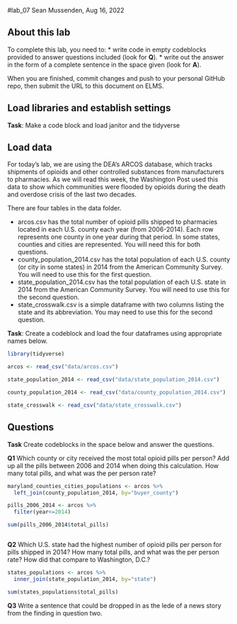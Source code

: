#lab_07 
Sean Mussenden, Aug 16, 2022

## About this lab

To complete this lab, you need to:
* write code in empty codeblocks provided to answer questions included (look for **Q**).
* write out the answer in the form of a complete sentence in the space given (look for **A**).

When you are finished, commit changes and push to your personal GitHub repo, then submit the URL to this document on ELMS.

## Load libraries and establish settings
**Task**: Make a code block and load janitor and the tidyverse

## Load data

For today's lab, we are using the DEA's ARCOS database, which tracks shipments of opioids and other controlled substances from manufacturers to pharmacies.  As we will read this week, the Washington Post used this data to show which communities were flooded by opioids during the death and overdose crisis of the last two decades. 

There are four tables in the data folder. 

* arcos.csv has the total number of opioid pills shipped to pharmacies located in each U.S. county each year (from 2006-2014). Each row represents one county in one year during that period. In some states, counties and cities are represented. You will need this for both questions.
* county_population_2014.csv has the total population of each U.S. county (or city in some states) in 2014 from the American Community Survey. You will need to use this for the first question.
* state_population_2014.csv has the total population of each U.S. state in 2014 from the American Community Survey. You will need to use this for the second question.
* state_crosswalk.csv is a simple dataframe with two columns listing the state and its abbreviation.  You may need to use this for the second question.

**Task**: Create a codeblock and load the four dataframes using appropriate names below.

```r
library(tidyverse)

arcos <- read_csv("data/arcos.csv")

state_population_2014 <- read_csv("data/state_population_2014.csv")

county_population_2014 <- read_csv("data/county_population_2014.csv")

state_crosswalk <- read_csv("data/state_crosswalk.csv")
```

## Questions
**Task** Create codeblocks in the space below and answer the questions. 

**Q1** Which county or city received the most total opioid pills per person? Add up all the pills between 2006 and 2014 when doing this calculation. How many total pills, and what was the per person rate?


```r

maryland_counties_cities_populations <- arcos %>%
  left_join(county_population_2014, by="buyer_county")

```

```r

pills_2006_2014 <- arcos %>% 
  filter(year<=2014)

```


```r
sum(pills_2006_2014$total_pills)



```


**Q2** Which U.S. state had the highest number of opioid pills per person for pills shipped in 2014? How many total pills, and what was the per person rate? How did that compare to Washington, D.C.?

```r

states_populations <- arcos %>%
  inner_join(state_population_2014, by="state")

sum(states_populations$total_pills)

```

**Q3** Write a sentence that could be dropped in as the lede of a news story from the finding in question two. 
